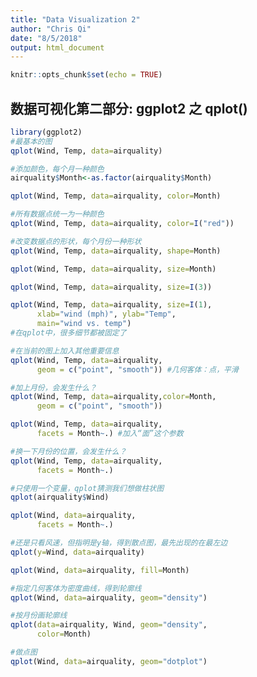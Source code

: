 ```yaml
---
title: "Data Visualization 2"
author: "Chris Qi"
date: "8/5/2018"
output: html_document
---
```


```r
knitr::opts_chunk$set(echo = TRUE)
```

## 数据可视化第二部分: ggplot2 之 qplot()
```r
library(ggplot2)
#最基本的图
qplot(Wind, Temp, data=airquality)
```

```r
#添加颜色，每个月一种颜色
airquality$Month<-as.factor(airquality$Month)

qplot(Wind, Temp, data=airquality, color=Month)
```


```r
#所有数据点统一为一种颜色
qplot(Wind, Temp, data=airquality, color=I("red"))
```

```r
#改变数据点的形状，每个月份一种形状
qplot(Wind, Temp, data=airquality, shape=Month)
```

```r
qplot(Wind, Temp, data=airquality, size=Month)
```

```r
qplot(Wind, Temp, data=airquality, size=I(3))
```

```r
qplot(Wind, Temp, data=airquality, size=I(1),
      xlab="wind (mph)", ylab="Temp",
      main="wind vs. temp")
#在qplot中，很多细节都被固定了
```

```r
#在当前的图上加入其他重要信息
qplot(Wind, Temp, data=airquality, 
      geom = c("point", "smooth")) #几何客体：点，平滑
```

```r
#加上月份，会发生什么？
qplot(Wind, Temp, data=airquality,color=Month, 
      geom = c("point", "smooth"))
```

```r
qplot(Wind, Temp, data=airquality,
      facets = Month~.) #加入“面”这个参数
```

```r
#换一下月份的位置，会发生什么？
qplot(Wind, Temp, data=airquality,
      facets = Month~.)
```

```r
#只使用一个变量，qplot猜测我们想做柱状图
qplot(airquality$Wind)
```

```r
qplot(Wind, data=airquality,
      facets = Month~.)
```

```r
#还是只看风速，但指明是y轴，得到散点图，最先出现的在最左边
qplot(y=Wind, data=airquality)
```

```r
qplot(Wind, data=airquality, fill=Month)
```

```r
#指定几何客体为密度曲线，得到轮廓线
qplot(Wind, data=airquality, geom="density")
```

```r
#按月份画轮廓线
qplot(data=airquality, Wind, geom="density",
      color=Month)
```

```r
#做点图
qplot(Wind, data=airquality, geom="dotplot")
```










